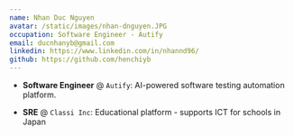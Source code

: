 ```yaml
---
name: Nhan Duc Nguyen
avatar: /static/images/nhan-dnguyen.JPG
occupation: Software Engineer - Autify
email: ducnhanyb@gmail.com
linkedin: https://www.linkedin.com/in/nhannd96/
github: https://github.com/henchiyb
---
```


- **Software Engineer** @ `Autify`: AI-powered software testing automation platform.

- **SRE** @ `Classi Inc`: Educational platform - supports ICT for schools in Japan
